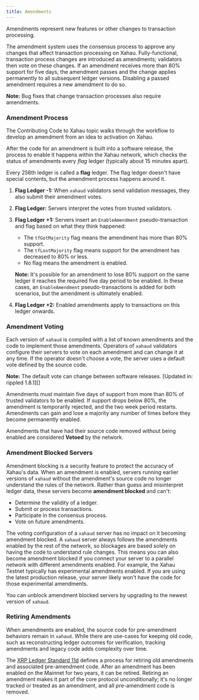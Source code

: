 ```yaml
---
title: Amendments
---
```

Amendments represent new features or other changes to transaction processing.

The amendment system uses the consensus process to approve any changes that affect transaction processing on Xahau. Fully-functional, transaction process changes are introduced as amendments; validators then vote on these changes. If an amendment receives more than 80% support for five days, the amendment passes and the change applies permanently to all subsequent ledger versions. Disabling a passed amendment requires a new amendment to do so.

**Note:** Bug fixes that change transaction processes also require amendments.

### Amendment Process

The Contributing Code to Xahau topic walks through the workflow to develop an amendment from an idea to activation on Xahau.

After the code for an amendment is built into a software release, the process to enable it happens within the Xahau network, which checks the status of amendments every _flag_ ledger (typically about 15 minutes apart).

Every 256th ledger is called a **flag** ledger. The flag ledger doesn't have special contents, but the amendment process happens around it.

1. **Flag Ledger -1:** When `xahaud` validators send validation messages, they also submit their amendment votes.
2. **Flag Ledger:** Servers interpret the votes from trusted validators.
3.  **Flag Ledger +1:** Servers insert an `EnableAmendment` pseudo-transaction and flag based on what they think happened:

    * The `tfGotMajority` flag means the amendment has more than 80% support.
    * The `tfLostMajority` flag means support for the amendment has decreased to 80% or less.
    * No flag means the amendment is enabled.

    **Note:** It's possible for an amendment to lose 80% support on the same ledger it reaches the required five day period to be enabled. In these cases, an `EnableAmendment` pseudo-transactions is added for both scenarios, but the amendment is ultimately enabled.
4. **Flag Ledger +2:** Enabled amendments apply to transactions on this ledger onwards.

### Amendment Voting

Each version of `xahaud` is compiled with a list of known amendments and the code to implement those amendments. Operators of `xahaud` validators configure their servers to vote on each amendment and can change it at any time. If the operator doesn't choose a vote, the server uses a default vote defined by the source code.

**Note:** The default vote can change between software releases. \[Updated in: rippled 1.8.1]\[]

Amendments must maintain five days of support from more than 80% of trusted validators to be enabled. If support drops below 80%, the amendment is temporarily rejected, and the two week period restarts. Amendments can gain and lose a majority any number of times before they become permanently enabled.

Amendments that have had their source code removed without being enabled are considered **Vetoed** by the network.

### Amendment Blocked Servers

Amendment blocking is a security feature to protect the accuracy of Xahau's data. When an amendment is enabled, servers running earlier versions of `xahaud` without the amendment's source code no longer understand the rules of the network. Rather than guess and misinterpret ledger data, these servers become **amendment blocked** and can't:

* Determine the validity of a ledger.
* Submit or process transactions.
* Participate in the consensus process.
* Vote on future amendments.

The voting configuration of a `xahaud` server has no impact on it becoming amendment blocked. A `xahaud` server always follows the amendments enabled by the rest of the network, so blockages are based solely on having the code to understand rule changes. This means you can also become amendment blocked if you connect your server to a parallel network with different amendments enabled. For example, the Xahau Testnet typically has experimental amendments enabled. If you are using the latest production release, your server likely won't have the code for those experimental amendments.

You can unblock amendment blocked servers by upgrading to the newest version of `xahaud`.

### Retiring Amendments

When amendments are enabled, the source code for pre-amendment behaviors remain in `xahaud`. While there are use-cases for keeping old code, such as reconstructing ledger outcomes for verification, tracking amendments and legacy code adds complexity over time.

The [XRP Ledger Standard 11d](https://github.com/XRPLF/XRPL-Standards/discussions/19) defines a process for retiring old amendments and associated pre-amendment code. After an amendment has been enabled on the Mainnet for two years, it can be retired. Retiring an amendment makes it part of the core protocol unconditionally; it's no longer tracked or treated as an amendment, and all pre-amendment code is removed.
